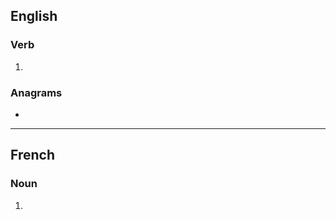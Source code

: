 ==English==

===Verb===
{{head|en|verb form}}

# {{en-third-person singular of|maraud}}

===Anagrams===
* {{anagrams|en|a=aadmrsu|damarus|darumas}}

----

==French==

===Noun===
{{head|fr|noun form}}

# {{plural of|fr|maraud}}